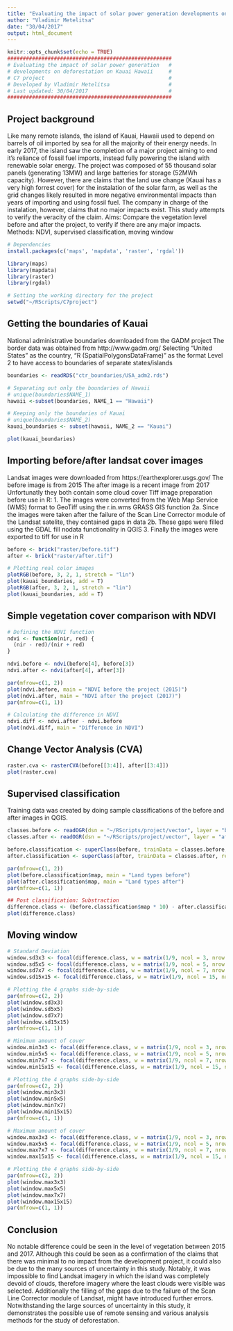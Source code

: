 ```yaml
---
title: "Evaluating the impact of solar power generation developments on deforestation on Kauai Hawaii (C7 Project)"
author: "Vladimir Metelitsa"
date: "30/04/2017"
output: html_document
---
```


```r
knitr::opts_chunk$set(echo = TRUE)
#####################################################
# Evaluating the impact of solar power generation   #
# developments on deforestation on Kauai Hawaii     #
# C7 project                                        #
# Developed by Vladimir Metelitsa                   #
# Last updated: 30/04/2017                          #
#####################################################
```

## Project background
Like many remote islands, the island of Kauai, Hawaii used to depend on barrels of oil imported by sea for all the majority of their energy needs. In early 2017, the island saw the completion of a major project aiming to end it's reliance of fossil fuel imports, instead fully powering the island with renewable solar energy. 
The project was composed of 55 thousand solar panels (generating 13MW) and large batteries for storage (52MWh capacity).
However, there are claims that the land use change (Kauai has a very high forrest cover) for the instalation of the solar farm, as well as the grid changes likely resulted in more negative environmental impacts than years of importing and using fossil fuel.
The company in charge of the instalation, however, claims that no major impacts exist.
This study attempts to verify the veracity of the claim.
Aims: Compare the vegetation level before and after the project, to verify if there are any major impacts.
Methods: NDVI, supervised classification, moving window

```r
# Dependencies
install.packages(c('maps', 'mapdata', 'raster', 'rgdal'))

library(maps)
library(mapdata)
library(raster)
library(rgdal)

# Setting the working directory for the project
setwd("~/RScripts/C7project")
```


## Getting the boundaries of Kauai
National administrative boundaries downloaded from the GADM project
The border data was obtained from http://www.gadm.org/
Selecting "United States" as the country, "R (SpatialPolygonsDataFrame)" as the format
Level 2 to have access to boundaries of separate states/islands

```r
boundaries <- readRDS("ctr_boundaries/USA_adm2.rds")

# Separating out only the boundaries of Hawaii
# unique(boundaries$NAME_1)
hawaii <-subset(boundaries, NAME_1 == "Hawaii")

# Keeping only the boundaries of Kauai
# unique(boundaries$NAME_2)
kauai_boundaries <- subset(hawaii, NAME_2 == "Kauai")

plot(kauai_boundaries)
```

## Importing before/after landsat cover images
Landsat images were downloaded from https://earthexplorer.usgs.gov/
The before image is from 2015
The after image is a recent image from 2017
Unfortunatly they both contain some cloud cover
Tiff image preparation before use in R:
1. The images were converted from the Web Map Service (WMS) format to GeoTiff using the r.in.wms GRASS GIS function
2a. Since the images were taken after the failure of the Scan Line Corrector module of the Landsat satelite, they contained gaps in data
2b. These gaps were filled using the GDAL fill nodata functionality in QGIS
3. Finally the images were exported to tiff for use in R

```r
before <- brick("raster/before.tif")
after <- brick("raster/after.tif")

# Plotting real color images
plotRGB(before, 3, 2, 1, stretch = "lin")
plot(kauai_boundaries, add = T)
plotRGB(after, 3, 2, 1, stretch = "lin")
plot(kauai_boundaries, add = T)
```

## Simple vegetation cover comparison with NDVI

```r
# Defining the NDVI function
ndvi <- function(nir, red) {
  (nir - red)/(nir + red)
}

ndvi.before <- ndvi(before[4], before[3])
ndvi.after <- ndvi(after[4], after[3])

par(mfrow=c(1, 2))
plot(ndvi.before, main = "NDVI before the project (2015)")
plot(ndvi.after, main = "NDVI after the project (2017)")
par(mfrow=c(1, 1))

# Calculating the difference in NDVI
ndvi.diff <- ndvi.after - ndvi.before
plot(ndvi.diff, main = "Difference in NDVI")
```

## Change Vector Analysis (CVA)

```r
raster.cva <- rasterCVA(before[[3:4]], after[[3:4]])
plot(raster.cva)
```

## Supervised classification

Training data was created by doing sample classifications of the before and after images in QGIS.

```r
classes.before <- readOGR(dsn = "~/RScripts/project/vector", layer = "beforeclass")
classes.after <- readOGR(dsn = "~/RScripts/project/vector", layer = "afterclass")

before.classification <- superClass(before, trainData = classes.before, responseCol = "type")
after.classification <- superClass(after, trainData = classes.after, responseCol = "type")

par(mfrow=c(1, 2))
plot(before.classification$map, main = "Land types before")
plot(after.classification$map, main = "Land types after")
par(mfrow=c(1, 1))

## Post classification: Substraction
difference.class <- (before.classification$map * 10) - after.classification$map
plot(difference.class)
```

## Moving window
```r
# Standard Deviation
window.sd3x3 <- focal(difference.class, w = matrix(1/9, ncol = 3, nrow = 3), fun = sd)
window.sd5x5 <- focal(difference.class, w = matrix(1/9, ncol = 5, nrow = 5), fun = sd)
window.sd7x7 <- focal(difference.class, w = matrix(1/9, ncol = 7, nrow = 7), fun = sd)
window.sd15x15 <- focal(difference.class, w = matrix(1/9, ncol = 15, nrow = 15), fun = sd)

# Plotting the 4 graphs side-by-side
par(mfrow=c(2, 2))
plot(window.sd3x3)
plot(window.sd5x5)
plot(window.sd7x7)
plot(window.sd15x15)
par(mfrow=c(1, 1))

# Minimum amount of cover
window.min3x3 <- focal(difference.class, w = matrix(1/9, ncol = 3, nrow = 3), fun = min)
window.min5x5 <- focal(difference.class, w = matrix(1/9, ncol = 5, nrow = 5), fun = min)
window.min7x7 <- focal(difference.class, w = matrix(1/9, ncol = 7, nrow = 7), fun = min)
window.min15x15 <- focal(difference.class, w = matrix(1/9, ncol = 15, nrow = 15), fun = min)

# Plotting the 4 graphs side-by-side
par(mfrow=c(2, 2))
plot(window.min3x3)
plot(window.min5x5)
plot(window.min7x7)
plot(window.min15x15)
par(mfrow=c(1, 1))

# Maximum amount of cover
window.max3x3 <- focal(difference.class, w = matrix(1/9, ncol = 3, nrow = 3), fun = max)
window.max5x5 <- focal(difference.class, w = matrix(1/9, ncol = 5, nrow = 5), fun = max)
window.max7x7 <- focal(difference.class, w = matrix(1/9, ncol = 7, nrow = 7), fun = max)
window.max15x15 <- focal(difference.class, w = matrix(1/9, ncol = 15, nrow = 15), fun = max)

# Plotting the 4 graphs side-by-side
par(mfrow=c(2, 2))
plot(window.max3x3)
plot(window.max5x5)
plot(window.max7x7)
plot(window.max15x15)
par(mfrow=c(1, 1))
```

## Conclusion
No notable difference could be seen in the level of vegetation between 2015 and 2017.
Although this could be seen as a confirmation of the claims that there was minimal to no impact from the development project, it could also be due to the many sources of uncertainty in this study.
Notably, it was impossible to find Landsat imagery in which the island was completely devoid of clouds, therefore imagery where the least clouds were visible was selected.
Additionally the filling of the gaps due to the failure of the Scan Line Corrector module of Landsat, might have introduced further errors.
Notwithstanding the large sources of uncertainty in this study, it demonstrates the possible use of remote sensing and various analysis methods for the study of deforestation.